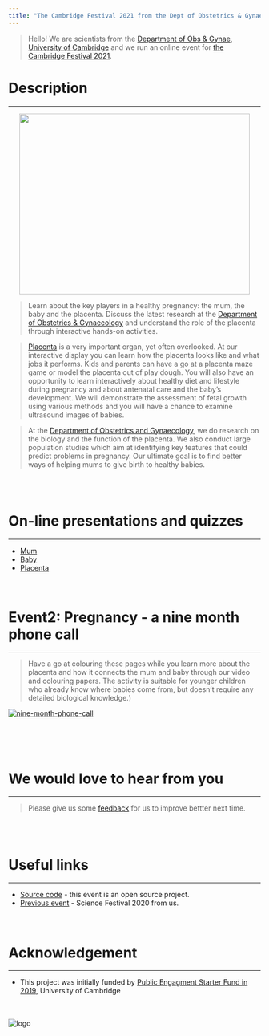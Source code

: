```yaml
---
title: "The Cambridge Festival 2021 from the Dept of Obstetrics & Gynaecology"
---
```


> Hello! 
> We are scientists from the [Department of Obs & Gynae](https://www.obgyn.cam.ac.uk/), [University of Cambridge](https://www.cam.ac.uk/) and we run an online event for [the Cambridge Festival 2021](https://www.sciencefestival.cam.ac.uk/). 

# Description
***
<p align="center">
<img width="460" height="360" src="img/take3_to_tango.png">
</p>

>Learn about the key players in a healthy pregnancy: the mum, the baby and the placenta. Discuss the latest research at the [Department of Obstetrics & Gynaecology](https://www.obgyn.cam.ac.uk/) and understand the role of the placenta through interactive hands-on activities.

>[Placenta](https://en.wikipedia.org/wiki/Placenta) is a very important organ, yet often overlooked. At our interactive display you can learn how the placenta looks like and what jobs it performs. Kids and parents can have a go at a placenta maze game or model the placenta out of play dough. You will also have an opportunity to learn interactively about healthy diet and lifestyle during pregnancy and about antenatal care and the baby’s development. We will demonstrate the assessment of fetal growth using various methods and you will have a chance to examine ultrasound images of babies.

>At the [Department of Obstetrics and Gynaecology](https://www.obgyn.cam.ac.uk/), we do research on the biology and the function of the placenta. We also conduct large population studies which aim at identifying key features that could predict problems in pregnancy. Our ultimate goal is to find better ways of helping mums to give birth to healthy babies.

<br><br>

# On-line presentations and quizzes
***
* [Mum](slide-and-quiz/mum.html){target="_blank"}
* [Baby](slide-and-quiz/baby.html)
* [Placenta](slide-and-quiz/placenta.html)
<br><br><br>

# Event2: Pregnancy - a nine month phone call
***
> Have a go at colouring these pages while you learn more about the placenta and how it connects the mum and baby through our video and colouring papers. The activity is suitable for younger children who already know where babies come from, but doesn’t require any detailed biological knowledge.)

[![nine-month-phone-call](img/baby-and-placenta.jpg)](nine-month-phone-call.html)

<br><br><br>

# We would love to hear from you
***
> Please give us some [feedback](https://www.surveymonkey.co.uk/r/HZDJ778) for us to improve bettter next time.

<br><br>

# Useful links 
***
* [Source code](https://github.com/ObsGynaeCam/CF2021) - this event is an open source project.
* [Previous event](https://sung.github.io/CamObsGynCSF2020/) - Science Festival 2020 from us.
<br><br><br>

# Acknowledgement
***
* This project was initially funded by [Public Engagment Starter Fund in 2019](https://www.cam.ac.uk/public-engagement/information-for-staff-and-students/public-engagement-starter-fund-0), University of Cambridge
<br><br><br>

![logo](images/Cam Festival + University logo Lockup Bar_Cam Fest Partner - Sky blue.png)
<!--<img align="left" wdith="360" height="300" src="img/Yellow-03.jpg">-->
